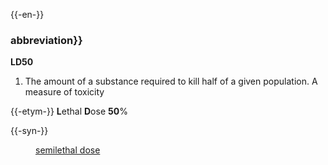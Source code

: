 {{-en-}}
===abbreviation}}===
'''LD50'''
#The amount of a substance required to kill half of a given population.  A measure of toxicity

{{-etym-}}
'''L'''ethal '''D'''ose '''50'''%

{{-syn-}}
:[[semilethal dose]]